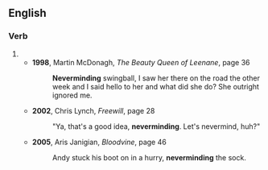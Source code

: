 ==English==

===Verb===
{{head|en|verb form}}

# {{present participle of|nevermind|lang=en|nocat=1}}
#* '''1998''', Martin McDonagh, ''The Beauty Queen of Leenane'', page 36
#*: '''Neverminding''' swingball, I saw her there on the road the other week and I said hello to her and what did she do? She outright ignored me.
#* '''2002''', Chris Lynch, ''Freewill'', page 28
#*: "Ya, that's a good idea, '''neverminding'''. Let's nevermind, huh?"
#* '''2005''', Aris Janigian, ''Bloodvine'', page 46
#*: Andy stuck his boot on in a hurry, '''neverminding''' the sock.